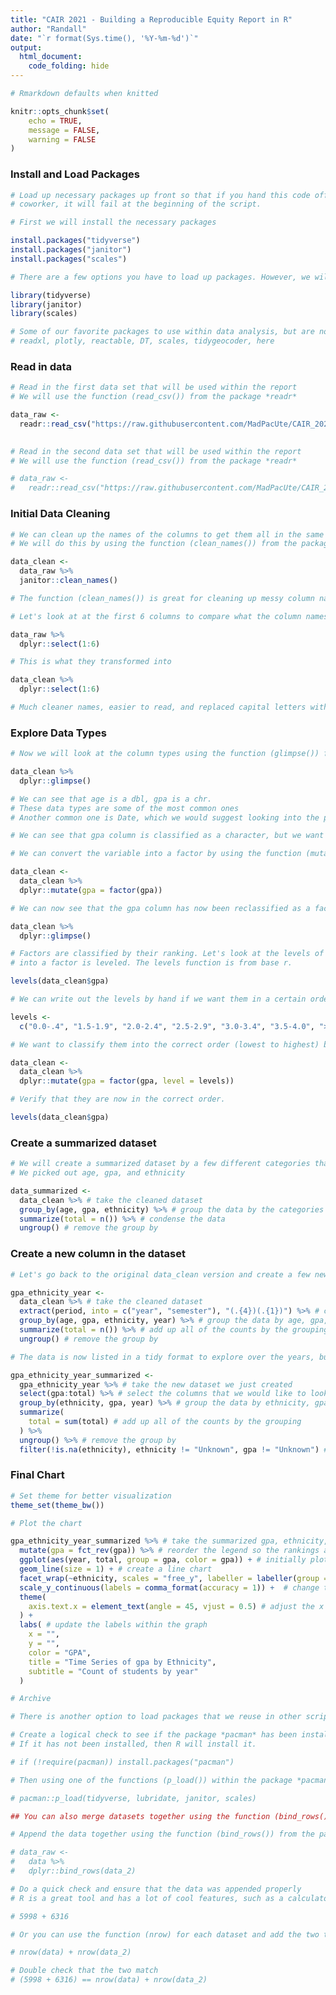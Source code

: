 ---
title: "CAIR 2021 - Building a Reproducible Equity Report in R"
author: "Randall"
date: "`r format(Sys.time(), '%Y-%m-%d')`"
output: 
  html_document:
    code_folding: hide
---


```{r setup, include=FALSE}
# Rmarkdown defaults when knitted

knitr::opts_chunk$set(
	echo = TRUE,
	message = FALSE,
	warning = FALSE
)
```

### Install and Load Packages

```{r}
# Load up necessary packages up front so that if you hand this code off to a
# coworker, it will fail at the beginning of the script.

# First we will install the necessary packages

install.packages("tidyverse")
install.packages("janitor")
install.packages("scales")

# There are a few options you have to load up packages. However, we will use the function (library()) to load the necessary packages.

library(tidyverse)
library(janitor)
library(scales)

# Some of our favorite packages to use within data analysis, but are not using today:
# readxl, plotly, reactable, DT, scales, tidygeocoder, here
```

### Read in data

```{r}
# Read in the first data set that will be used within the report
# We will use the function (read_csv()) from the package *readr*

data_raw <-
  readr::read_csv("https://raw.githubusercontent.com/MadPacUte/CAIR_2021/main/CAIR_2021_DATA.csv")
  

# Read in the second data set that will be used within the report
# We will use the function (read_csv()) from the package *readr*

# data_raw <-
#   readr::read_csv("https://raw.githubusercontent.com/MadPacUte/CAIR_2021/main/CAIR_2021_DATA_2.csv")
```


### Initial Data Cleaning

```{r}
# We can clean up the names of the columns to get them all in the same format
# We will do this by using the function (clean_names()) from the package *janitor*

data_clean <-
  data_raw %>%
  janitor::clean_names()

# The function (clean_names()) is great for cleaning up messy column names that are not structured very well

# Let's look at at the first 6 columns to compare what the column names looked like prior

data_raw %>%
  dplyr::select(1:6)

# This is what they transformed into

data_clean %>%
  dplyr::select(1:6)

# Much cleaner names, easier to read, and replaced capital letters with lowercase and _ to connect words
```

### Explore Data Types

```{r}
# Now we will look at the column types using the function (glimpse()) from the package *dplyr*

data_clean %>%
  dplyr::glimpse()

# We can see that age is a dbl, gpa is a chr.
# These data types are some of the most common ones
# Another common one is Date, which we would suggest looking into the package (lubridate)

# We can see that gpa column is classified as a character, but we want to convert it to a factor

# We can convert the variable into a factor by using the function (mutate()) from the package *dplyr*

data_clean <-
  data_clean %>%
  dplyr::mutate(gpa = factor(gpa))

# We can now see that the gpa column has now been reclassified as a factor

data_clean %>%
  dplyr::glimpse()

# Factors are classified by their ranking. Let's look at the levels of the gpa column that we just converted
# into a factor is leveled. The levels function is from base r. 

levels(data_clean$gpa)

# We can write out the levels by hand if we want them in a certain order. Let's assign an object to classify it correctly.

levels <-
  c("0.0-.4", "1.5-1.9", "2.0-2.4", "2.5-2.9", "3.0-3.4", "3.5-4.0", "> 4.0", "Unknown")

# We want to classify them into the correct order (lowest to highest) by using an argument from the function (factor())

data_clean <-
  data_clean %>%
  dplyr::mutate(gpa = factor(gpa, level = levels))

# Verify that they are now in the correct order.

levels(data_clean$gpa)
```

### Create a summarized dataset

```{r}
# We will create a summarized dataset by a few different categories that we are interested in exploring further
# We picked out age, gpa, and ethnicity

data_summarized <-
  data_clean %>% # take the cleaned dataset
  group_by(age, gpa, ethnicity) %>% # group the data by the categories
  summarize(total = n()) %>% # condense the data
  ungroup() # remove the group by
```

### Create a new column in the dataset

```{r}
# Let's go back to the original data_clean version and create a few new columns

gpa_ethnicity_year <-
  data_clean %>% # take the cleaned dataset
  extract(period, into = c("year", "semester"), "(.{4})(.{1})") %>% # create two new columns using feature engineering
  group_by(age, gpa, ethnicity, year) %>% # group the data by age, gpa, ethnicity, and year
  summarize(total = n()) %>% # add up all of the counts by the grouping
  ungroup() # remove the group by

# The data is now listed in a tidy format to explore over the years, but if we group the data we can plot it

gpa_ethnicity_year_summarized <-
  gpa_ethnicity_year %>% # take the new dataset we just created
  select(gpa:total) %>% # select the columns that we would like to look at
  group_by(ethnicity, gpa, year) %>% # group the data by ethnicity, gpa, and year
  summarize(
    total = sum(total) # add up all of the counts by the grouping
  ) %>%
  ungroup() %>% # remove the group by
  filter(!is.na(ethnicity), ethnicity != "Unknown", gpa != "Unknown") # filter out any missing ethnicity as well as unknown ethnicity and gpa
```


### Final Chart

```{r, out.width= "100%", out.height= "100%"}
# Set theme for better visualization
theme_set(theme_bw())

# Plot the chart

gpa_ethnicity_year_summarized %>% # take the summarized gpa, ethnicity, and year dataset
  mutate(gpa = fct_rev(gpa)) %>% # reorder the legend so the rankings are in order
  ggplot(aes(year, total, group = gpa, color = gpa)) + # initially plot the x and y coordinates and color by gpa
  geom_line(size = 1) + # create a line chart
  facet_wrap(~ethnicity, scales = "free_y", labeller = labeller(group = label_wrap_gen(width = 50))) +  # separate the ethnicity into their own charts while releasing the y axis to see differences between groups as well as ensure the names fit
  scale_y_continuous(labels = comma_format(accuracy = 1)) +  # change the y labels to have commas
  theme(
    axis.text.x = element_text(angle = 45, vjust = 0.5) # adjust the x axis text to not overlap
  ) +
  labs( # update the labels within the graph
    x = "",
    y = "",
    color = "GPA",
    title = "Time Series of gpa by Ethnicity",
    subtitle = "Count of students by year"
  )
```



```{r eval=FALSE, message=FALSE, warning=FALSE, include=FALSE, paged.print=FALSE}
# Archive

# There is another option to load packages that we reuse in other scripts.

# Create a logical check to see if the package *pacman* has been installed.
# If it has not been installed, then R will install it.

# if (!require(pacman)) install.packages("pacman")

# Then using one of the functions (p_load()) within the package *pacman* we load the packages we want to use

# pacman::p_load(tidyverse, lubridate, janitor, scales)

## You can also merge datasets together using the function (bind_rows())

# Append the data together using the function (bind_rows()) from the package (dplyr)

# data_raw <-
#   data %>%
#   dplyr::bind_rows(data_2)

# Do a quick check and ensure that the data was appended properly
# R is a great tool and has a lot of cool features, such as a calculator already built in

# 5998 + 6316

# Or you can use the function (nrow) for each dataset and add the two together

# nrow(data) + nrow(data_2)

# Double check that the two match
# (5998 + 6316) == nrow(data) + nrow(data_2)
```


